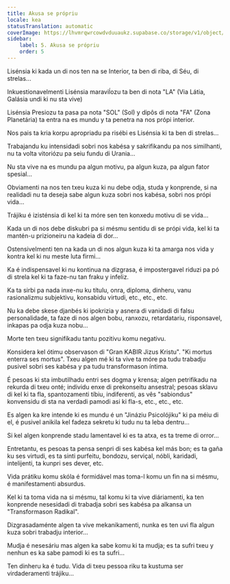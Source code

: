 ```yaml
---
title: Akusa se própriu
locale: kea
statusTranslation: automatic
coverImage: https://lhvmrqwrcowdvduuaukz.supabase.co/storage/v1/object/public/strapi-uploads/small_cover-tratado-de-psicologia-revolucionaria.webp-5e15e1cec4e0ebebcde5d7fc7565d8fd.webp
sidebar:
    label: 5. Akusa se própriu
    order: 5
---
```

Lisénsia ki kada un di nos ten na se Interior, ta ben di riba, di Séu, di strelas...

Inkuestionavelmenti Lisénsia maraviĺozu ta ben di nota "LA" (Via Látia, Galásia undi ki nu sta vive)

Lisénsia Presiozu ta pasa pa nota "SOL" (Sol) y dipôs di nota "FA" (Zona Planetária) ta entra na es mundu y ta penetra na nos própi interior.

Nos pais ta kria korpu apropriadu pa risébi es Lisénsia ki ta ben di strelas...

Trabajandu ku intensidadi sobri nos kabésa y sakrifikandu pa nos similhanti, nu ta volta vitoriózu pa seiu fundu di Urania...

Nu sta vive na es mundu pa algun motivu, pa algun kuza, pa algun fator spesial...

Obviamenti na nos ten txeu kuza ki nu debe odja, studa y konprende, si na realidadi nu ta deseja sabe algun kuza sobri nos kabésa, sobri nos própi vida...

Trájiku é izisténsia di kel ki ta móre sen ten konxedu motivu di se vida...

Kada un di nos debe diskubri pa si mésmu sentidu di se própi vida, kel ki ta mantén-u prizioneiru na kadeia di dor...

Ostensivelmenti ten na kada un di nos algun kuza ki ta amarga nos vida y kontra kel ki nu meste luta firmi...

Ka é indispensavel ki nu kontinua na dizgrasa, é impostergavel riduzi pa pó di strela kel ki ta faze-nu tan fraku y infeliz.

Ka ta sirbi pa nada inxe-nu ku títulu, onra, diploma, dinheru, vanu rasionalizmu subjektivu, konsabidu virtudi, etc., etc., etc.

Nu ka debe skese djanbés ki ipokrizia y asnera di vanidadi di falsu personalidade, ta faze di nos algen bobu, ranxozu, retardatariu, risponsavel, inkapas pa odja kuza nobu...

Morte ten txeu signifíkadu tantu pozitivu komu negativu.

Konsidera kel ótimu observason di "Gran KABIR Jizus Kristu". "Ki mortus enterra ses mortus". Txeu algen mé ki ta vive ta móre pa tudu trabadju pusivel sobri ses kabésa y pa tudu transformason íntima.

É pesoas ki sta imbutilhadu entri ses dogma y krensa; algen petrifikadu na rekurda di txeu onté; individu enxe di prekonseitu ansestral; pesoas sklavu di kel ki ta fla, spantozamenti tíbiu, indiferenti, as vês "sabiondus" konvensidu di sta na verdadi pamodi asi ki fla-s, etc., etc., etc.

Es algen ka kre intende ki es mundu é un "Jináziu Psicolójiku" ki pa méiu di el, é pusivel anikila kel fadeza sekretu ki tudu nu ta leba dentru...

Si kel algen konprende stadu lamentavel ki es ta atxa, es ta treme di orror...

Entretantu, es pesoas ta pensa senpri di ses kabésa kel más bon; es ta gaña ku ses virtudi, es ta sinti purfeitu, bondozu, serviçal, nóbli, karidadi, intelijenti, ta kunpri ses dever, etc.

Vida prátiku komu skóla é formidável mas toma-l komu un fin na si mésmu, é manifestamenti absurdus.

Kel ki ta toma vida na si mésmu, tal komu ki ta vive diáriamenti, ka ten konprende nesesidadi di trabadja sobri ses kabésa pa alkansa un "Transformason Radikal".

Dizgrasadaménte algen ta vive mekanikamenti, nunka es ten uvi fla algun kuza sobri trabadju interior...

Mudja é nesesáriu mas algen ka sabe komu ki ta mudja; es ta sufri txeu y nenhun es ka sabe pamodi ki es ta sufri...

Ten dinheru ka é tudu. Vida di txeu pessoa riku ta kustuma ser virdaderamenti trájiku...


